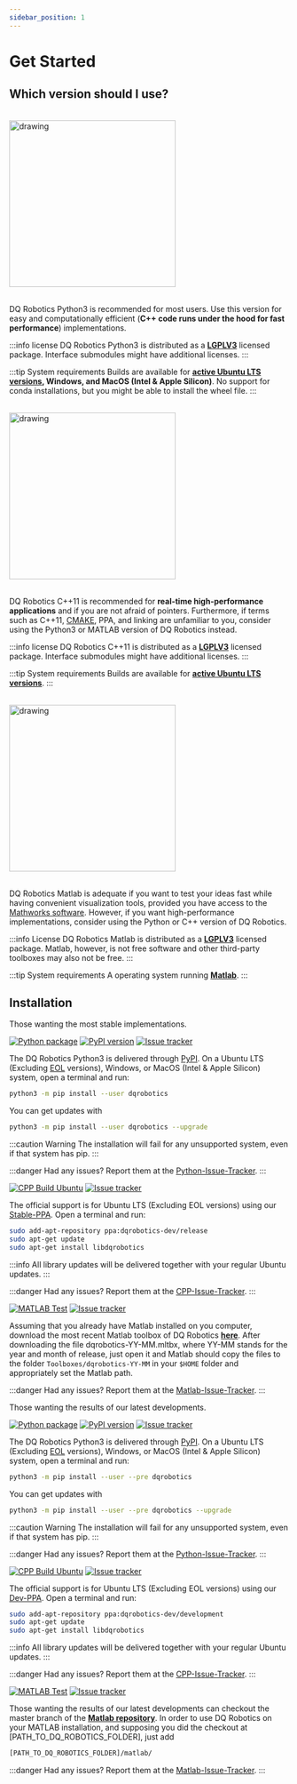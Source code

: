 ```yaml
---
sidebar_position: 1
---
```


# Get Started

## Which version should I use?


<Tabs className="unique-tabs">

<TabItem value="py" label="Python">

<div>&nbsp;&nbsp;</div>

<img src="/img/computer_python.svg" alt="drawing" width="300"/>

<div>&nbsp;&nbsp;</div>

DQ Robotics Python3 is recommended for most users. Use this version for easy and computationally efficient (**C++ code runs under the hood for fast performance**) implementations.

:::info license
DQ Robotics Python3 is distributed as a **[LGPLV3](https://choosealicense.com/licenses/lgpl-3.0/)** licensed package. 
Interface submodules might have additional licenses.
:::

:::tip System requirements
Builds are available for **[active Ubuntu LTS versions](https://wiki.ubuntu.com/Releases), Windows, and MacOS (Intel & Apple Silicon)**.
No support for conda installations, but you might be able to install the wheel file.
:::


</TabItem>
<TabItem value="cpp" label="C++">

<div>&nbsp;&nbsp;</div>

<img src="/img/computer_cpp.svg" alt="drawing" width="300"/>

<div>&nbsp;&nbsp;</div>

DQ Robotics C++11 is recommended for **real-time high-performance applications** and if you are not afraid of pointers.
Furthermore, if terms such as C++11, [CMAKE](https://cmake.org/), PPA, and linking are unfamiliar to you, 
consider using the Python3 or MATLAB version of DQ Robotics instead.



:::info license
DQ Robotics C++11 is distributed as a **[LGPLV3](https://choosealicense.com/licenses/lgpl-3.0/)** licensed package. 
Interface submodules might have additional licenses.
:::

:::tip System requirements
Builds are available for **[active Ubuntu LTS versions](https://wiki.ubuntu.com/Releases)**.
:::




</TabItem>

<TabItem value="matlab" label="Matlab">

<div>&nbsp;&nbsp;</div>

<img src="/img/computer_matlab.svg" alt="drawing" width="300"/>

<div>&nbsp;&nbsp;</div>    

DQ Robotics Matlab is adequate if you want to test your ideas fast while having convenient visualization tools, 
provided you have access to the [Mathworks software](https://www.mathworks.com/).
However, if you want high-performance implementations, consider using the Python or C++ version of DQ Robotics.


:::info License
DQ Robotics Matlab is distributed as a **[LGPLV3](https://choosealicense.com/licenses/lgpl-3.0/)** licensed package. Matlab, however, is not free software and other third-party toolboxes may also not be free.
:::

:::tip System requirements
A operating system running **[Matlab](https://www.mathworks.com/products/matlab.html)**.
:::



</TabItem>
</Tabs>

## Installation


<Tabs className="unique-tabs">

<TabItem value="release" label="Release (recommended)">

Those wanting the most stable implementations.

<Tabs className="unique-tabs">

<TabItem value="py" label="Python">

[![Python package](https://github.com/dqrobotics/python/actions/workflows/python_package.yml/badge.svg)](https://github.com/dqrobotics/python/actions/workflows/python_package.yml) 
[![PyPI version](https://badge.fury.io/py/dqrobotics.svg)](https://badge.fury.io/py/dqrobotics)
[![Issue tracker](/img/issue_tracker.svg)](https://github.com/dqrobotics/python/issues)




The DQ Robotics Python3 is delivered through [PyPI](https://pypi.org/).
On a Ubuntu LTS (Excluding [EOL](https://endoflife.software/operating-systems/linux/ubuntu) versions), 
Windows, or MacOS (Intel & Apple Silicon) system, open a terminal and run:

```bash
python3 -m pip install --user dqrobotics
```

You can get updates with

```bash
python3 -m pip install --user dqrobotics --upgrade
```

:::caution Warning
The installation will fail for any unsupported system, even if that system has pip.
:::

:::danger Had any issues?
Report them at the [Python-Issue-Tracker](https://github.com/dqrobotics/python/issues).
:::

</TabItem>
<TabItem value="cpp" label="C++">

[![CPP Build Ubuntu](https://github.com/dqrobotics/cpp/actions/workflows/cpp_build_ubuntu.yml/badge.svg?branch=master)](https://github.com/dqrobotics/cpp/actions/workflows/cpp_build_ubuntu.yml)
[![Issue tracker](/img/issue_tracker.svg)](https://github.com/dqrobotics/cpp/issues)

The official support is for Ubuntu LTS (Excluding EOL versions) using our [Stable-PPA](https://launchpad.net/~dqrobotics-dev/+archive/ubuntu/release).
Open a terminal and run:

```bash
sudo add-apt-repository ppa:dqrobotics-dev/release
sudo apt-get update
sudo apt-get install libdqrobotics
```


:::info
All library updates will be delivered together with your regular Ubuntu updates.
:::

:::danger Had any issues?
Report them at the [CPP-Issue-Tracker](https://github.com/dqrobotics/cpp/issues).
:::

</TabItem>

<TabItem value="matlab" label="Matlab">

[![MATLAB Test](https://github.com/dqrobotics/matlab/actions/workflows/matlab_test.yml/badge.svg?branch=master)](https://github.com/dqrobotics/matlab/actions/workflows/matlab_test.yml)
[![Issue tracker](/img/issue_tracker.svg)](https://github.com/dqrobotics/matlab/issues)




Assuming that you already have Matlab installed on you computer, 
download the most recent Matlab toolbox of DQ Robotics **[here](https://github.com/dqrobotics/matlab/releases/latest)**.
After downloading the file dqrobotics-YY-MM.mltbx, where YY-MM stands for the year and month of release, just open it and Matlab should copy the files to the folder `Toolboxes/dqrobotics-YY-MM` in your `$HOME` folder and appropriately set the Matlab path.

:::danger Had any issues?
Report them at the [Matlab-Issue-Tracker](https://github.com/dqrobotics/matlab/issues).
:::

</TabItem>
</Tabs>

</TabItem>

<TabItem value="dev" label="Development">

Those wanting the results of our latest developments.

<Tabs className="unique-tabs">

<TabItem value="py" label="Python">

[![Python package](https://github.com/dqrobotics/python/actions/workflows/python_package.yml/badge.svg)](https://github.com/dqrobotics/python/actions/workflows/python_package.yml) 
[![PyPI version](https://badge.fury.io/py/dqrobotics.svg)](https://badge.fury.io/py/dqrobotics)
[![Issue tracker](/img/issue_tracker.svg)](https://github.com/dqrobotics/python/issues)

The DQ Robotics Python3 is delivered through [PyPI](https://pypi.org/).
On a Ubuntu LTS (Excluding [EOL](https://endoflife.software/operating-systems/linux/ubuntu) versions), 
Windows, or MacOS (Intel & Apple Silicon) system, open a terminal and run:

```bash
python3 -m pip install --user --pre dqrobotics
```

You can get updates with

```bash
python3 -m pip install --user --pre dqrobotics --upgrade
``` 


:::caution Warning
The installation will fail for any unsupported system, even if that system has pip.
:::

:::danger Had any issues?
Report them at the [Python-Issue-Tracker](https://github.com/dqrobotics/python/issues).
:::

</TabItem>
<TabItem value="cpp" label="C++">

[![CPP Build Ubuntu](https://github.com/dqrobotics/cpp/actions/workflows/cpp_build_ubuntu.yml/badge.svg?branch=master)](https://github.com/dqrobotics/cpp/actions/workflows/cpp_build_ubuntu.yml)
[![Issue tracker](/img/issue_tracker.svg)](https://github.com/dqrobotics/cpp/issues)

The official support is for Ubuntu LTS (Excluding EOL versions) using our [Dev-PPA](https://launchpad.net/~dqrobotics-dev/+archive/ubuntu/development).
Open a terminal and run:

```bash
sudo add-apt-repository ppa:dqrobotics-dev/development
sudo apt-get update
sudo apt-get install libdqrobotics
```

:::info
All library updates will be delivered together with your regular Ubuntu updates.
:::

:::danger Had any issues?
Report them at the [CPP-Issue-Tracker](https://github.com/dqrobotics/cpp/issues).
:::

</TabItem>

<TabItem value="matlab" label="Matlab">

[![MATLAB Test](https://github.com/dqrobotics/matlab/actions/workflows/matlab_test.yml/badge.svg?branch=master)](https://github.com/dqrobotics/matlab/actions/workflows/matlab_test.yml)
[![Issue tracker](/img/issue_tracker.svg)](https://github.com/dqrobotics/matlab/issues)


Those wanting the results of our latest developments can checkout the master branch of the **[Matlab repository](https://github.com/dqrobotics/matlab)**.
In order to use DQ Robotics on your MATLAB installation, and supposing you did the checkout at [PATH_TO_DQ_ROBOTICS_FOLDER], just add

```bash
[PATH_TO_DQ_ROBOTICS_FOLDER]/matlab/
```


:::danger Had any issues?
Report them at the [Matlab-Issue-Tracker](https://github.com/dqrobotics/matlab/issues).
:::

</TabItem>
</Tabs>

</TabItem>
</Tabs>







